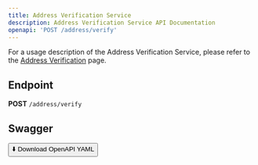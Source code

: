 ```yaml
---
title: Address Verification Service
description: Address Verification Service API Documentation
openapi: 'POST /address/verify'
---
```


For a usage description of the Address Verification Service, please refer to the [Address Verification](/essentials/addressVerification) page.

## Endpoint

**POST** `/address/verify`

## Swagger
<a href="../doku/swagger/addreessVerification/AddressVerify.postman_collection.json" download="AddressVerify.postman_collection.json">
  <button>⬇️ Download OpenAPI YAML</button>
</a>

